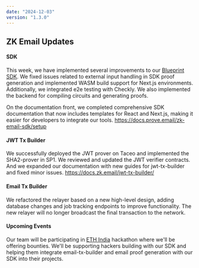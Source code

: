 ```yaml
---
date: "2024-12-03"
version: "1.3.0"
---
```


## ZK Email Updates

#### SDK

This week, we have implemented several improvements to our [Blueprint SDK](https://docs.prove.email/zk-email-sdk/overview-v2). We fixed issues related to external input handling in SDK proof generation and implemented WASM build support for Next.js environments. Additionally, we integrated e2e testing with Checkly. We also implemented the backend for compiling circuits and generating proofs.

On the documentation front, we completed comprehensive SDK documentation that now includes templates for React and Next.js, making it easier for developers to integrate our tools. https://docs.prove.email/zk-email-sdk/setup

#### JWT Tx Builder

We successfully deployed the JWT prover on Taceo and implemented the SHA2-prover in SP1. We reviewed and updated the JWT verifier contracts. And we expanded our documentation with new guides for jwt-tx-builder and fixed minor issues. https://docs.zk.email/jwt-tx-builder/

#### Email Tx Builder

We refactored the relayer based on a new high-level design, adding database changes and job tracking endpoints to improve functionality. The new relayer will no longer broadcast the final transaction to the network.


#### Upcoming Events
Our team will be participating in [ETH India](https://ethindia2024.devfolio.co/) hackathon where we'll be offering bounties. We'll be supporting hackers building with our SDK and helping them integrate email-tx-builder and email proof generation with our SDK into their projects.